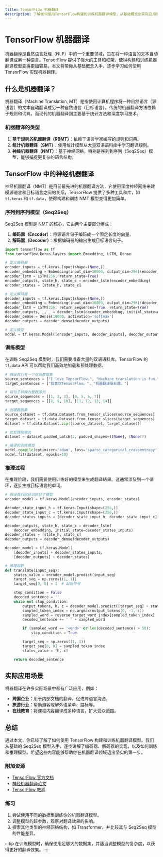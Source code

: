 ```yaml
---
title: TensorFlow 机器翻译
description: 了解如何使用TensorFlow构建和训练机器翻译模型，从基础概念到实际应用场景的全面指南。
---
```


# TensorFlow 机器翻译

机器翻译是自然语言处理（NLP）中的一个重要领域，旨在将一种语言的文本自动翻译成另一种语言。TensorFlow 提供了强大的工具和框架，使得构建和训练机器翻译模型变得更加容易。本文将带你从基础概念入手，逐步学习如何使用 TensorFlow 实现机器翻译。

## 什么是机器翻译？

机器翻译（Machine Translation, MT）是指使用计算机程序将一种自然语言（源语言）的文本自动翻译成另一种自然语言（目标语言）。传统的机器翻译方法依赖于规则和词典，而现代的机器翻译则主要基于统计方法和深度学习技术。

### 机器翻译的类型

1. **基于规则的机器翻译（RBMT）**：依赖于语言学家编写的规则和词典。
2. **统计机器翻译（SMT）**：使用统计模型从大量双语语料库中学习翻译规则。
3. **神经机器翻译（NMT）**：基于神经网络，特别是序列到序列（Seq2Seq）模型，能够捕捉更复杂的语言结构。

## TensorFlow 中的神经机器翻译

神经机器翻译（NMT）是目前最先进的机器翻译方法，它使用深度神经网络来建模源语言和目标语言之间的关系。TensorFlow 提供了多种工具和库，如 `tf.keras` 和 `tf.data`，使得构建和训练 NMT 模型变得更加简单。

### 序列到序列模型（Seq2Seq）

Seq2Seq 模型是 NMT 的核心，它由两个主要部分组成：

1. **编码器（Encoder）**：将源语言句子编码成一个固定长度的向量。
2. **解码器（Decoder）**：根据编码器的输出生成目标语言句子。

```python
import tensorflow as tf
from tensorflow.keras.layers import Embedding, LSTM, Dense

# 定义编码器
encoder_inputs = tf.keras.Input(shape=(None,))
encoder_embedding = Embedding(input_dim=10000, output_dim=256)(encoder_inputs)
encoder_lstm = LSTM(256, return_state=True)
encoder_outputs, state_h, state_c = encoder_lstm(encoder_embedding)
encoder_states = [state_h, state_c]

# 定义解码器
decoder_inputs = tf.keras.Input(shape=(None,))
decoder_embedding = Embedding(input_dim=10000, output_dim=256)(decoder_inputs)
decoder_lstm = LSTM(256, return_sequences=True, return_state=True)
decoder_outputs, _, _ = decoder_lstm(decoder_embedding, initial_state=encoder_states)
decoder_dense = Dense(10000, activation='softmax')
decoder_outputs = decoder_dense(decoder_outputs)

# 定义模型
model = tf.keras.Model([encoder_inputs, decoder_inputs], decoder_outputs)
```

### 训练模型

在训练 Seq2Seq 模型时，我们需要准备大量的双语语料库。TensorFlow 的 `tf.data` API 可以帮助我们高效地加载和预处理数据。

```python
# 假设我们有一个双语数据集
source_sentences = ["I love TensorFlow.", "Machine translation is fun."]
target_sentences = ["我喜欢TensorFlow。", "机器翻译很有趣。"]

# 将句子转换为整数序列
source_sequences = [[1, 2, 3], [4, 5, 6, 7]]
target_sequences = [[8, 9, 10], [11, 12, 13, 14]]

# 创建数据集
source_dataset = tf.data.Dataset.from_tensor_slices(source_sequences)
target_dataset = tf.data.Dataset.from_tensor_slices(target_sequences)
dataset = tf.data.Dataset.zip((source_dataset, target_dataset))

# 批处理和填充
dataset = dataset.padded_batch(2, padded_shapes=([None], [None]))

# 编译和训练模型
model.compile(optimizer='adam', loss='sparse_categorical_crossentropy')
model.fit(dataset, epochs=10)
```

### 推理过程

在推理阶段，我们需要使用训练好的模型来生成翻译结果。这通常涉及到一个循环，逐步生成目标语言的单词。

```python
# 假设我们已经训练好了模型
encoder_model = tf.keras.Model(encoder_inputs, encoder_states)

decoder_state_input_h = tf.keras.Input(shape=(256,))
decoder_state_input_c = tf.keras.Input(shape=(256,))
decoder_states_inputs = [decoder_state_input_h, decoder_state_input_c]

decoder_outputs, state_h, state_c = decoder_lstm(
    decoder_embedding, initial_state=decoder_states_inputs)
decoder_states = [state_h, state_c]
decoder_outputs = decoder_dense(decoder_outputs)

decoder_model = tf.keras.Model(
    [decoder_inputs] + decoder_states_inputs,
    [decoder_outputs] + decoder_states)

# 推理函数
def translate(input_seq):
    states_value = encoder_model.predict(input_seq)
    target_seq = np.zeros((1, 1))
    target_seq[0, 0] = 1  # 起始符号

    stop_condition = False
    decoded_sentence = ''
    while not stop_condition:
        output_tokens, h, c = decoder_model.predict([target_seq] + states_value)
        sampled_token_index = np.argmax(output_tokens[0, -1, :])
        sampled_word = reverse_target_word_index[sampled_token_index]
        decoded_sentence += ' ' + sampled_word

        if (sampled_word == '<end>' or len(decoded_sentence) > 50):
            stop_condition = True

        target_seq = np.zeros((1, 1))
        target_seq[0, 0] = sampled_token_index
        states_value = [h, c]

    return decoded_sentence
```

## 实际应用场景

机器翻译在许多实际场景中都有广泛应用，例如：

- **跨国企业**：用于内部文档的翻译，促进跨语言沟通。
- **旅游行业**：帮助游客理解外语菜单、路标等。
- **在线教育**：将课程内容翻译成多种语言，扩大受众范围。

## 总结

通过本文，你已经了解了如何使用 TensorFlow 构建和训练机器翻译模型。我们从基础的 Seq2Seq 模型入手，逐步讲解了编码器、解码器的实现，以及如何训练和推理模型。希望这些内容能够帮助你在机器翻译领域迈出坚实的第一步。

### 附加资源

- [TensorFlow 官方文档](https://www.tensorflow.org/)
- [神经机器翻译论文](https://arxiv.org/abs/1409.0473)
- [TensorFlow 教程](https://www.tensorflow.org/tutorials)

### 练习

1. 尝试使用不同的数据集训练你的机器翻译模型。
2. 调整模型的超参数，观察对翻译效果的影响。
3. 探索其他类型的神经网络结构，如 Transformer，并比较其与 Seq2Seq 模型的性能差异。

:::tip
在训练模型时，确保使用足够大的数据集，并适当调整模型的复杂度，以获得更好的翻译效果。
:::